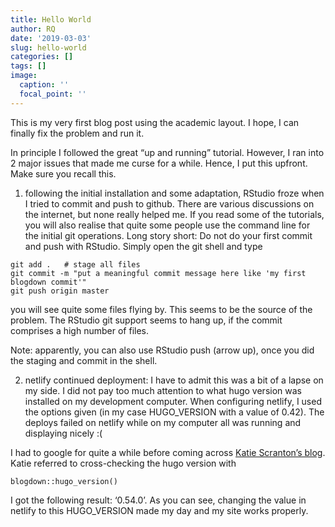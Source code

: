 ```yaml
---
title: Hello World
author: RQ
date: '2019-03-03'
slug: hello-world
categories: []
tags: []
image:
  caption: ''
  focal_point: ''
---
```


This is my very first blog post using the academic layout.
I hope, I can finally fix the problem and run it.

In principle I followed the great "up and running" tutorial.
However, I ran into 2 major issues that made me curse for a while.
Hence, I put this upfront. Make sure you recall this.

1. following the initial installation and some adaptation, RStudio froze when I tried to commit and push to github. There are various discussions on the internet, but none really helped me. If you read some of the tutorials, you will also realise that quite some people use the command line for the initial git operations. Long story short: Do not do your first commit and push with RStudio. Simply open the git shell and type

```
git add .   # stage all files
git commit -m "put a meaningful commit message here like 'my first blogdown commit'"
git push origin master
```

you will see quite some files flying by. This seems to be the source of the problem. The RStudio git support seems to hang up, if the commit comprises a high number of files.

Note: apparently, you can also use RStudio push (arrow up), once you did the staging and commit in the shell.

2. netlify continued deployment: I have to admit this was a bit of a lapse on my side. I did not pay too much attention to what hugo version was installed on my development computer. When configuring netlify, I used the options given (in my case HUGO_VERSION with a value of 0.42).
The deploys failed on netlify while on my computer all was running and displaying nicely :(

I had to google for quite a while before coming across [Katie Scranton's blog](http://www.katherinescranton.com/post/building-my-website-with-blogdown/).
Katie referred to cross-checking the hugo version with

```
blogdown::hugo_version()
```

I got the following result: '0.54.0'. As you can see, changing the value in netlify to this HUGO_VERSION made my day and my site works properly.